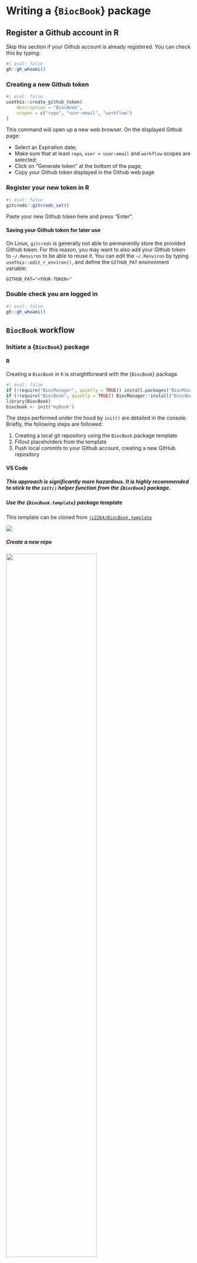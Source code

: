 # Writing a {`BiocBook`} package

## Register a Github account in R

::: {.callout-tip icon='true'}

Skip this section if your Github account is already 
registered. You can check this by typing: 

```r
#| eval: false
gh::gh_whoami()
```

:::

### Creating a new Github token

```r
#| eval: false
usethis::create_github_token(
    description = "BiocBook", 
    scopes = c("repo", "user:email", "workflow")
)
```

This command will open up a new web browser. On the displayed Github page: 

- Select an Expiration date;
- Make sure that at least `repo`, `user > user:email` and `workflow` scopes are selected;
- Click on "Generate token" at the bottom of the page;
- Copy your Github token displayed in the Github web page

### Register your new token in R

```r
#| eval: false
gitcreds::gitcreds_set()
```

Paste your new Github token here and press "Enter".

::: {.callout-tip icon='true'}

#### Saving your Github token for later use 

On Linux, `gitcreds` is generally not able to permanently store the provided 
Github token. For this reason, you may want to also add your Github token 
to `~/.Renviron` to be able to reuse it. You can edit the `~/.Renviron` by 
typing `usethis::edit_r_environ()`, and define the `GITHUB_PAT` environment variable: 

```txt
GITHUB_PAT="<YOUR-TOKEN>"
```

:::

### Double check you are logged in

```r
#| eval: false
gh::gh_whoami()
```

## `BiocBook` workflow

### Initiate a {`BiocBook`} package

#### R

Creating a `BiocBook` in `R` is straightforward with the {`BiocBook`} package. 

```r
#| eval: false
if (!require("BiocManager", quietly = TRUE)) install.packages("BiocManager")
if (!require("BiocBook", quietly = TRUE)) BiocManager::install("BiocBook")
library(BiocBook)
biocbook <- init("myBook")
```

The steps performed under the hood by `init()` are detailed in the 
console. Briefly, the following steps are followed: 

1. Creating a local git repository using the `BiocBook` package template
2. Fillout placeholders from the template
3. Push local commits to your Github account, creating a new GitHub repository

#### VS Code

::: {.callout-warning icon='true'}

##### This approach is significantly more hazardous. It is highly recommended to stick to the `init()` helper function from the {`BiocBook`} package. 

:::

##### Use the {`BiocBook.template`} package template {-}

This template can be cloned from 
[`js2264/BiocBook.template`](https://github.com/js2264/BiocBook.template)

![](images/use_template.jpg)

##### Create a new repo {-}

![](images/new_repo.jpg){width="70%"}

##### Enable `Github Pages` to be deployed

You will need to enable the Github Pages service for your newly created repository. 

- Go to your new `Github` repository;
- Open the "Settings" tab;
- On the leftside bar, clik on the "Pages" tab;
- Select the `gh-pages` branch and the `/docs` folder to deploy your Github Pages.

![](images/gh_pages.jpg)

##### Enter VS Code editor by pressing `.` {-}

![](images/github_vscode.jpg)

##### Fillout placeholders {-}

::: {.callout-warning icon='true'}

Three types of placeholders need to be replaced: 

1. `<Package_name>`
2. `<package_name>`
3. `<github_user>`

Three different files contain these placeholders: 

1. `/inst/assets/_book.yml`
2. `/DESCRIPTION`
3. `/index.qmd`

:::

![](images/github_edit.jpg)

##### Commit changes {-}

![](images/github_commit.jpg)

##### Clone the package to a local computer {-}

### Edit new `BiocBook` chapters

- `add_chapter(biocbook, title)` is used to write new chapters; 
- `add_preamble(biocbook)` is used to add an unnumbered extra page after the Welcome 
page but before the chapters begin.

::: {.callout-warning icon='true'}

#### Don't forget to add any package used in the book pages to `Imports:` or `Suggests:` fields in `DESCRIPTION`. 

This ensures that these packages are installed in the Docker image prior to rendering. 

:::

### Edit assets

A BiocBook relies on several assets, located in `/inst/assets`.: 

- `_book.yml`, `_format.yml`, `_knitr.yml`, `_website.yml`
- `bibliography.bib`
- `book.scss`

To quickly edit these assets, use the corresponding `edit_*` functions: 

```r
#| eval: false
edit_yml(biocbook)
edit_bib(biocbook)
edit_css(biocbook)
```

### Previewing and publishing changes

#### Previewing 

While writing, you can monitor the rendering of your book live as follows: 

```r
#| eval: false
preview(biocbook)
```

This will serve a local live rendering of your book. 

#### Publishing 

Once you are done writing pages of your new book, you should always commit 
your changes and push them to Github. This can be done as follows: 

```r
#| eval: false
publish(biocbook, message = "🚀 Publish")
```

#### Check your published book and Dockerfiles 

This connects to the Github repository associated with a local book and 
checks the existing branches and Dockerfiles. 

```r
#| eval: false
status(biocbook)
```

## Writing features 

### Executing code

It's super easy to execute actual code from any `BiocBook` page when rendering the `BiocBook` website. 

#### `R` code

`R` code can be executed and rendered: 

```r
utils::packageVersion("BiocVersion")
```

#### `bash` code

`bash` code can also be executed and rendered: 

```sh
find ../ -name "*.qmd"
```

<!-- 
#### `python` code

Finally, `python` code can also be executed and rendered: 

```python
#| eval: false
import os
os.getcwd()
```

For the rendering of `python` code, you will be limited to 
the `python` packages installed in the Github worker. These packages can be 
listed in the `inst/assets/requirements.txt` file, e.g.: 

```txt
#| eval: false
numpy
pandas >= 2.0.0
```
 -->

### Creating data object

While writing chapters, you can save objects as `.rds` files to reuse them 
in subsequent chapters (e.g. [here](biocbook-vs-rebook.html#rebook-features-missing-from-biocbook)).

```r
isthisworking <- "yes"
saveRDS(isthisworking, 'isthisworking.rds')
```

### Adding references

References can be listed as `.bib` entries in the bibliography file located in 
`inst/assets/bibliography.bib`. The references can be added in-line using the @ notation, 
e.g. by typing **\@serizay2023**, this will insert the following reference: **@serizay2023**. 
